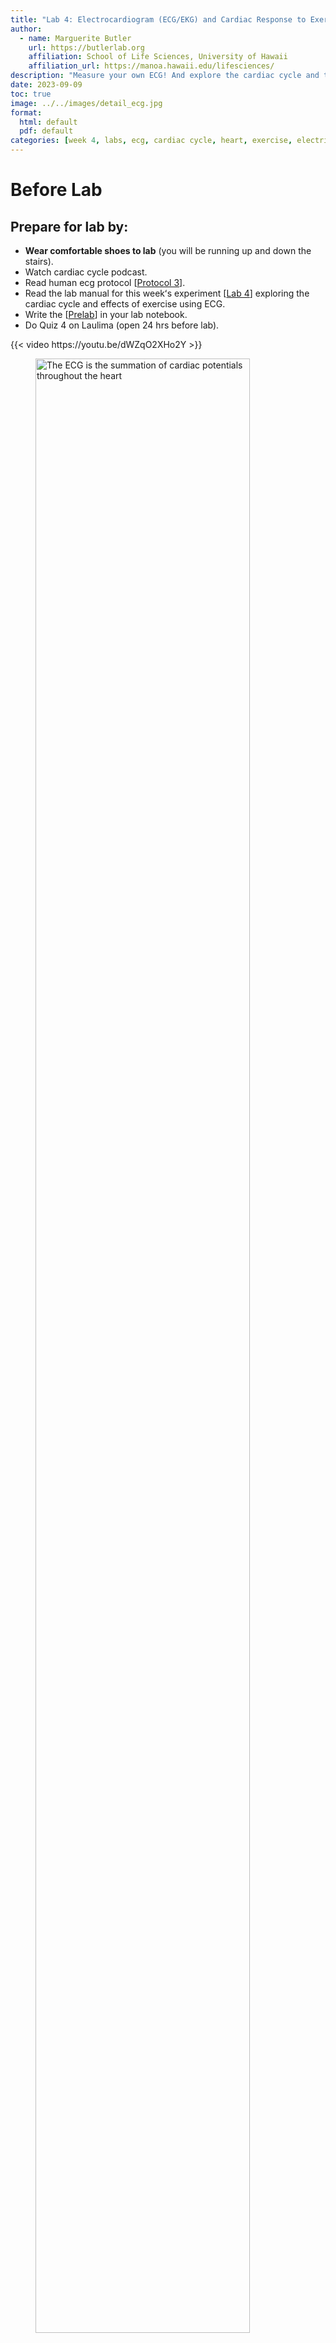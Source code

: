 ```yaml
---
title: "Lab 4: Electrocardiogram (ECG/EKG) and Cardiac Response to Exercise"
author:
  - name: Marguerite Butler  
    url: https://butlerlab.org
    affiliation: School of Life Sciences, University of Hawaii
    affiliation_url: https://manoa.hawaii.edu/lifesciences/
description: "Measure your own ECG! And explore the cardiac cycle and the effects of exercise "
date: 2023-09-09
toc: true
image: ../../images/detail_ecg.jpg
format: 
  html: default
  pdf: default
categories: [week 4, labs, ecg, cardiac cycle, heart, exercise, electrical response, heart sounds, pulse]
---
```


# Before Lab

:::{.callout-note}
# Prepare for lab by:
- __Wear comfortable shoes to lab__ (you will be running up and down the stairs). 
- Watch cardiac cycle podcast.
- Read human ecg protocol \[[Protocol 3](../Protocols/p3-human-ecg.pdf)\]. 
- Read the lab manual for this weekʻs experiment \[[Lab 4](Lab4-Human-Heart-ECG.pdf)\] exploring the cardiac cycle and effects of exercise using ECG.  
- Write the \[[Prelab](../../labs-misc/lab-notebook.qmd#sec-prelab)\] in your lab notebook.
- Do Quiz 4 on Laulima (open 24 hrs before lab). 

{{< video https://youtu.be/dWZqO2XHo2Y >}}
:::

![The ECG is the summation of cardiac potentials throughout the heart](../../images/detail_ecg.jpg){width=90%}

## In Lab: 

- Practical based on [Lab 1](../Lab1-heart-rate-and-data-analysis/Lab1.qmd). 
- Lab 4 exercises 1-3. Record data in your lab notebook. \[[example data tables](Lab4-data-tables.pdf)\] \[[docx](Lab4-data-tables.docx)\]
- Note: the data tables are to assist you in collecting data and should be included in your notebook.  Present the results in your lab report 

## After Lab: 

- Group lab report due next week
- Use the guidance to structure your full lab report. \[[pdf](Lab4-ECG-Report.pdf)\] \[[docx](Lab4-ECG-Report.docx)\]
- This will be a full lab report with intro, methods, results, discussion, literature cited, and respective contributions. \[[grading guidelines](../../labs-misc/handouts/Zool430lab_report_guidelines.pdf)\]


:::{.callout-important}
- Be sure to solicit feedback from lab partners, _but do not delete or rewrite the words of others_. Leave comments and allow author to revise (or not).
:::


